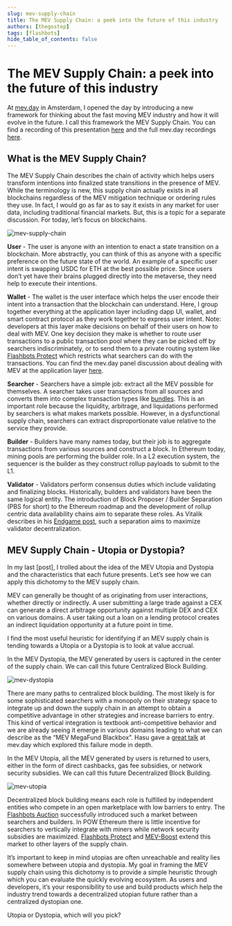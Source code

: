 ```yaml
---
slug: mev-supply-chain
title: The MEV Supply Chain: a peek into the future of this industry
authors: [thegostep]
tags: [flashbots]
hide_table_of_contents: false
---
```


# The MEV Supply Chain: a peek into the future of this industry

At [mev.day](mev.day) in Amsterdam, I opened the day by introducing a new framework for thinking about the fast moving MEV industry and how it will evolve in the future. I call this framework the MEV Supply Chain. You can find a recording of this presentation [here](https://www.youtube.com/watch?v=AuMkr5AnUvI) and the full mev.day recordings [here](https://flashbots.notion.site/flashbots/mev-day-836f88806995412dabc1c7bb7ce4e830).

## What is the MEV Supply Chain?
The MEV Supply Chain describes the chain of activity which helps users transform intentions into finalized state transitions in the presence of MEV. While the terminology is new, this supply chain actually exists in all blockchains regardless of the MEV mitigation technique or ordering rules they use. In fact, I would go as far as to say it exists in any market for user data, including traditional financial markets. But, this is a topic for a separate discussion. For today, let’s focus on blockchains.

![mev-supply-chain](/img/mev-supply-chain.png)

**User** - The user is anyone with an intention to enact a state transition on a blockchain. More abstractly, you can think of this as anyone with a specific preference on the future state of the world. An example of a specific user intent is swapping USDC for ETH at the best possible price. Since users don’t yet have their brains plugged directly into the metaverse, they need help to execute their intentions.

**Wallet** - The wallet is the user interface which helps the user encode their intent into a transaction that the blockchain can understand. Here, I group together everything at the application layer including dapp UI, wallet, and smart contract protocol as they work together to express user intent. Note: developers at this layer make decisions on behalf of their users on how to deal with MEV. One key decision they make is whether to route user transactions to a public transaction pool where they can be picked off by searchers indiscriminately, or to send them to a private routing system like [Flashbots Protect](https://docs.flashbots.net/flashbots-protect/overview/) which restricts what searchers can do with the transactions. You can find the mev.day panel discussion about dealing with MEV at the application layer [here](https://www.youtube.com/watch?v=3FHFOJqrJ4A).

**Searcher** - Searchers have a simple job: extract all the MEV possible for themselves. A searcher takes user transactions from all sources and converts them into complex transaction types like [bundles](https://docs.flashbots.net/flashbots-auction/searchers/advanced/understanding-bundles). This is an important role because the liquidity, arbitrage, and liquidations performed by searchers is what makes markets possible. However, in a dysfunctional supply chain, searchers can extract disproportionate value relative to the service they provide.

**Builder** - Builders have many names today, but their job is to aggregate transactions from various sources and construct a block. In Ethereum today, mining pools are performing the builder role. In a L2 execution system, the sequencer is the builder as they construct rollup payloads to submit to the L1.

**Validator** - Validators perform consensus duties which include validating and finalizing blocks. Historically, builders and validators have been the same logical entity. The introduction of Block Proposer / Builder Separation (PBS for short) to the Ethereum roadmap and the development of rollup centric data availability chains aim to separate these roles. As Vitalik describes in his [Endgame post](https://vitalik.ca/general/2021/12/06/endgame.html), such a separation aims to maximize validator decentralization.

## MEV Supply Chain - Utopia or Dystopia?
In my last [post], I trolled about the idea of the MEV Utopia and Dystopia and the characteristics that each future presents. Let’s see how we can apply this dichotomy to the MEV supply chain.

MEV can generally be thought of as originating from user interactions, whether directly or indirectly. A user submitting a large trade against a CEX can generate a direct arbitrage opportunity against multiple DEX and CEX on various domains. A user taking out a loan on a lending protocol creates an indirect liquidation opportunity at a future point in time.

I find the most useful heuristic for identifying if an MEV supply chain is tending towards a Utopia or a Dystopia is to look at value accrual.

In the MEV Dystopia, the MEV generated by users is captured in the center of the supply chain. We can call this future Centralized Block Building.

![mev-dystopia](/img/mev-dystopia.png)

There are many paths to centralized block building. The most likely is for some sophisticated searchers with a monopoly on their strategy space to integrate up and down the supply chain in an attempt to obtain a competitive advantage in other strategies and increase barriers to entry. This kind of vertical integration is textbook anti-competitive behavior and we are already seeing it emerge in various domains leading to what we can describe as the “MEV MegaFund Blackbox”. Hasu gave a [great talk](https://www.youtube.com/watch?v=sYFuFLe9kp0) at mev.day which explored this failure mode in depth.

In the MEV Utopia, all the MEV generated by users is returned to users, either in the form of direct cashbacks, gas fee subsidies, or network security subsidies. We can call this future Decentralized Block Building.

![mev-utopia](/img/mev-utopia.png)

Decentralized block building means each role is fulfilled by independent entities who compete in an open marketplace with low barriers to entry. The [Flashbots Auction](https://docs.flashbots.net/flashbots-auction/overview) successfully introduced such a market between searchers and builders. In POW Ethereum there is little incentive for searchers to vertically integrate with miners while network security subsidies are maximized. [Flashbots Protect](https://docs.flashbots.net/flashbots-protect/overview/) and [MEV-Boost](https://github.com/flashbots/mev-boost) extend this market to other layers of the supply chain.

It’s important to keep in mind utopias are often unreachable and reality lies somewhere between utopia and dystopia. My goal in framing the MEV supply chain using this dichotomy is to provide a simple heuristic through which you can evaluate the quickly evolving ecosystem. As users and developers, it’s your responsibility to use and build products which help the industry trend towards a decentralized utopian future rather than a centralized dystopian one.

Utopia or Dystopia, which will you pick?
